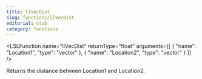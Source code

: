 ```yaml
---
title: llVecDist
slug: functions/llVecDist
editorial: stub
category: functions
---
```


<LSLFunction
	name="llVecDist"
	returnType="float"
	arguments={[
	{
		"name": "Location1",
		"type": "vector"
	},
	{
		"name": "Location2",
		"type": "vector"
	}
]}
/>

Returns the distance between Location1 and Location2.
